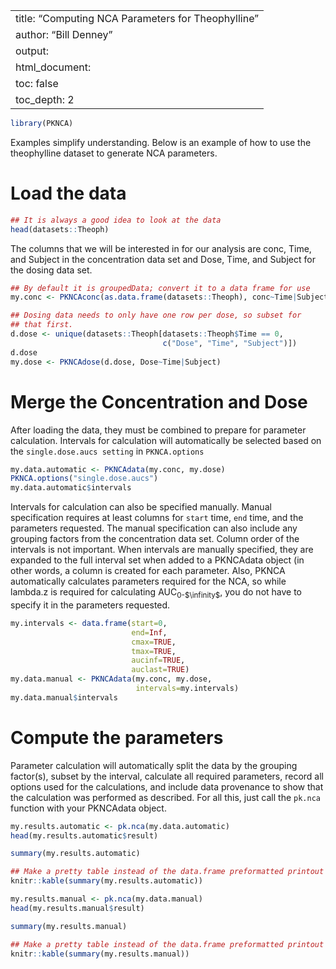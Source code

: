 <!--
%\VignetteEngine{knitr::rmarkdown}
%\VignetteIndexEntry{Computing NCA Parameters for Theophylline}
-->
---
title: "Computing NCA Parameters for Theophylline"
author: "Bill Denney"
output:
  html_document:
    toc: false
    toc_depth: 2
---

```{r setup, echo=FALSE, include=FALSE}
library(PKNCA)
```

Examples simplify understanding.  Below is an example of how to use the theophylline dataset to generate NCA parameters.

# Load the data

```{r showtheoph}
## It is always a good idea to look at the data
head(datasets::Theoph)
```

The columns that we will be interested in for our analysis are conc, Time, and Subject in the concentration data set and Dose, Time, and Subject for the dosing data set.

```{r setupconcdose}
## By default it is groupedData; convert it to a data frame for use
my.conc <- PKNCAconc(as.data.frame(datasets::Theoph), conc~Time|Subject)

## Dosing data needs to only have one row per dose, so subset for
## that first.
d.dose <- unique(datasets::Theoph[datasets::Theoph$Time == 0,
                                  c("Dose", "Time", "Subject")])
d.dose
my.dose <- PKNCAdose(d.dose, Dose~Time|Subject)
```

# Merge the Concentration and Dose

After loading the data, they must be combined to prepare for parameter calculation.  Intervals for calculation will automatically be selected based on the `single.dose.aucs setting` in `PKNCA.options`

```{r autointervals}
my.data.automatic <- PKNCAdata(my.conc, my.dose)
PKNCA.options("single.dose.aucs")
my.data.automatic$intervals
```

Intervals for calculation can also be specified manually.  Manual specification requires at least columns for `start` time, `end` time, and the parameters requested.  The manual specification can also include any grouping factors from the concentration data set.  Column order of the intervals is not important.  When intervals are manually specified, they are expanded to the full interval set when added to a PKNCAdata object (in other words, a column is created for each parameter.  Also, PKNCA automatically calculates parameters required for the NCA, so while lambda.z is required for calculating AUC~0-$\infinity$~, you do not have to specify it in the parameters requested.

```{r manualintervals}
my.intervals <- data.frame(start=0,
                           end=Inf,
                           cmax=TRUE,
                           tmax=TRUE,
                           aucinf=TRUE,
                           auclast=TRUE)
my.data.manual <- PKNCAdata(my.conc, my.dose,
                            intervals=my.intervals)
my.data.manual$intervals
```

# Compute the parameters

Parameter calculation will automatically split the data by the grouping factor(s), subset by the interval, calculate all required parameters, record all options used for the calculations, and include data provenance to show that the calculation was performed as described.  For all this, just call the `pk.nca` function with your PKNCAdata object.

```{r calculationauto}
my.results.automatic <- pk.nca(my.data.automatic)
head(my.results.automatic$result)
```
```{r calculationautoshow, eval=FALSE}
summary(my.results.automatic)
```
```{r calculationautoshowpretty, echo=FALSE}
## Make a pretty table instead of the data.frame preformatted printout
knitr::kable(summary(my.results.automatic))
```

```{r calculationmanual}
my.results.manual <- pk.nca(my.data.manual)
head(my.results.manual$result)
```
```{r calculationmanualshow, eval=FALSE}
summary(my.results.manual)
```
```{r calculationmanualshowpretty, echo=FALSE}
## Make a pretty table instead of the data.frame preformatted printout
knitr::kable(summary(my.results.manual))
```
